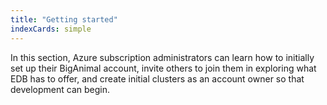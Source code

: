 ```yaml
---
title: "Getting started"
indexCards: simple
---
```


In this section, Azure subscription administrators can learn how to initially set up their BigAnimal account, invite others to join them in exploring what EDB has to offer, and create initial clusters as an account owner so that development can begin.


